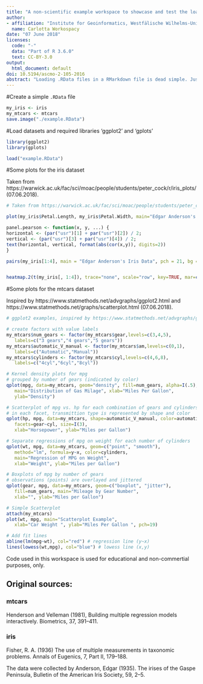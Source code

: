 ```yaml
---
title: "A non-scientific example workspace to showcase and test the loading and usage of .RData-files"
author:
- affiliation: "Institute for Geoinformatics, Westfälische Wilhelms-Universität Münster, Heisenbergstraße 2, 40149 Münster, Germany"
  name: Carlotta Workospacy 
date: "07 June 2018"
licenses:
  code: "-" 
  data: "Part of R 3.6.0"
  text: CC-BY-3.0
output:
  html_document: default
doi: 10.5194/ascmo-2-105-2016
abstract: "Loading .RData files in a RMarkdown file is dead simple. Just how simple, you ask? The examples given below demonstrate just how simple working with .RData files is. The code featured in this workspace will load an `example.RData` file, containing the `iris` and `mtcars` datasets, which are included in R, as \'my_iris\' and \'my_mtcars\' objects, respectively. It will then create a set of simple, yet colourful plots of the datasets respectively, seperated into a chunk of code for each dataset."
---
```


#Create a simple `.RData` file

``` r

my_iris <- iris
my_mtcars <- mtcars
save.image("./example.RData")

```


#Load datasets and required libraries 'ggplot2' and 'gplots'

``` r

library(ggplot2)
library(gplots)

load("example.RData")

```


#Some plots for the iris dataset

Taken from https://warwick.ac.uk/fac/sci/moac/people/students/peter_cock/r/iris_plots/ (07.06.2018).

``` r

# Taken from https://warwick.ac.uk/fac/sci/moac/people/students/peter_cock/r/iris_plots/ (07.06.2018).

plot(my_iris$Petal.Length, my_iris$Petal.Width, main="Edgar Anderson's Iris Data")

panel.pearson <- function(x, y, ...) {
horizontal <- (par("usr")[1] + par("usr")[2]) / 2;
vertical <- (par("usr")[3] + par("usr")[4]) / 2;
text(horizontal, vertical, format(abs(cor(x,y)), digits=2))
}

pairs(my_iris[1:4], main = "Edgar Anderson's Iris Data", pch = 21, bg = c("red","green3","blue")[unclass(my_iris$Species)], upper.panel=panel.pearson)


heatmap.2(t(my_iris[, 1:4]), trace="none", scale="row", key=TRUE, mar=c(2, 8), cexRow=1, ColSideColors=c("grey", "black", "yellow")[my_iris$Species])

```


#Some plots for the mtcars dataset

Inspired by https://www.statmethods.net/advgraphs/ggplot2.html and https://www.statmethods.net/graphs/scatterplot.html (07.06.2018).

``` r


# ggplot2 examples, inspired by https://www.statmethods.net/advgraphs/ggplot2.html and https://www.statmethods.net/graphs/scatterplot.html (07.06.2018)

# create factors with value labels
my_mtcars$num_gears <- factor(my_mtcars$gear,levels=c(3,4,5),
   labels=c("3 gears","4 gears","5 gears"))
my_mtcars$automatic_V_manual <- factor(my_mtcars$am,levels=c(0,1),
   labels=c("Automatic","Manual"))
my_mtcars$cylinders <- factor(my_mtcars$cyl,levels=c(4,6,8),
   labels=c("4cyl","6cyl","8cyl"))

# Kernel density plots for mpg
# grouped by number of gears (indicated by color)
qplot(mpg, data=my_mtcars, geom="density", fill=num_gears, alpha=I(.5),
   main="Distribution of Gas Milage", xlab="Miles Per Gallon",
   ylab="Density")

# Scatterplot of mpg vs. hp for each combination of gears and cylinders
# in each facet, transmittion type is represented by shape and color
qplot(hp, mpg, data=my_mtcars, shape=automatic_V_manual, color=automatic_V_manual,
   facets=gear~cyl, size=I(3),
   xlab="Horsepower", ylab="Miles per Gallon")

# Separate regressions of mpg on weight for each number of cylinders
qplot(wt, mpg, data=my_mtcars, geom=c("point", "smooth"),
   method="lm", formula=y~x, color=cylinders,
   main="Regression of MPG on Weight",
   xlab="Weight", ylab="Miles per Gallon")

# Boxplots of mpg by number of gears
# observations (points) are overlayed and jittered
qplot(gear, mpg, data=my_mtcars, geom=c("boxplot", "jitter"),
   fill=num_gears, main="Mileage by Gear Number",
   xlab="", ylab="Miles per Gallon") 

# Simple Scatterplot
attach(my_mtcars)
plot(wt, mpg, main="Scatterplot Example",
   xlab="Car Weight ", ylab="Miles Per Gallon ", pch=19) 

# Add fit lines
abline(lm(mpg~wt), col="red") # regression line (y~x)
lines(lowess(wt,mpg), col="blue") # lowess line (x,y) 

```

Code used in this workspace is used for educational and non-commertial purposes, only.

## Original sources:

### mtcars 

Henderson and Velleman (1981), Building multiple regression models interactively. Biometrics, 37, 391–411. 

### iris

Fisher, R. A. (1936) The use of multiple measurements in taxonomic problems. Annals of Eugenics, 7, Part II, 179–188.

The data were collected by Anderson, Edgar (1935). The irises of the Gaspe Peninsula, Bulletin of the American Iris Society, 59, 2–5. 
